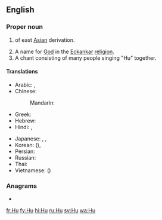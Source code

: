 {{also|Appendix:Variations of "hu"}}
==English==
{{wikipedia}}

===Proper noun===
{{en-proper noun}}

# {{surname|common|from=Chinese|dot=}} of east [[Asia]]n derivation.
# A name for [[God]] in the [[Eckankar]] [[religion]].
# A chant consisting of many people singing "Hu" together.

====Translations====
{{trans-top|Chinese surname}}
* Arabic: {{t+|ar|هُو}}, {{t|ar|خُو}}
* Chinese:
*: Mandarin: {{t+|cmn|胡|tr=Hú|sc=Hani}}
* Greek: {{t|el|Χου}}
* Hebrew: {{t|he|חו}}
* Hindi: {{t|hi|हु|tr=hu}}, {{t|hi|ख़ू|tr=xu}}
{{trans-mid}}
* Japanese: {{t+|ja|胡|tr=こ, Ko}}, {{t|ja|ホゥー|tr=Hū}}, {{t|ja|フー|tr=Fū}}
* Korean: {{t+|ko|호|tr=Ho|sc=Hang}} ({{t+|ko|胡|sc=Hani}}), {{t+|ko|후|tr=Hu|sc=Hang}}
* Persian: {{t+|fa|هو}}
* Russian: {{t|ru|Ху}}
* Thai: {{t+|th|หู|tr=hŏo}}
* Vietnamese: {{t|vi|Hồ}} ({{t|vi|胡|sc=Hani}})
{{trans-bottom}}

===Anagrams===
* {{l|en|uh}}

[[fr:Hu]]
[[fy:Hu]]
[[hi:Hu]]
[[ru:Hu]]
[[sv:Hu]]
[[wa:Hu]]